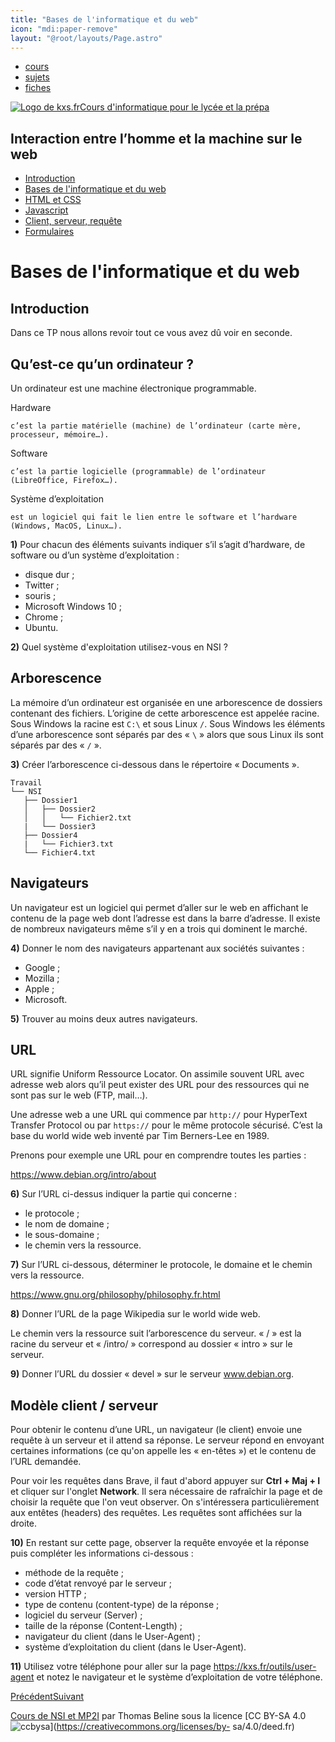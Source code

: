 ```yaml
---
title: "Bases de l'informatique et du web"
icon: "mdi:paper-remove"
layout: "@root/layouts/Page.astro"
---
```


  * [cours](https://kxs.fr/cours/)
  * [sujets](https://kxs.fr/sujets/)
  * [fiches](https://kxs.fr/fiches/)

[![Logo de kxs.fr](/img/logo.svg)](https://kxs.fr/)[Cours d'informatique pour
le lycée et la prépa](https://kxs.fr/cours/)

## Interaction entre l’homme et la machine sur le web

  * [Introduction](.)
  * [Bases de l'informatique et du web](bases-info-web)
  * [HTML et CSS](html-css)
  * [Javascript](javascript)
  * [Client, serveur, requête](client-serveur-requete)
  * [Formulaires](formulaire)

# Bases de l'informatique et du web

## Introduction

Dans ce TP nous allons revoir tout ce vous avez dû voir en seconde.

## Qu’est-ce qu’un ordinateur ?

Un ordinateur est une machine électronique programmable.

Hardware

    c’est la partie matérielle (machine) de l’ordinateur (carte mère, processeur, mémoire…).
  
Software

    c’est la partie logicielle (programmable) de l’ordinateur (LibreOffice, Firefox…).
  
Système d’exploitation

    est un logiciel qui fait le lien entre le software et l’hardware (Windows, MacOS, Linux…).

**1)** Pour chacun des éléments suivants indiquer s’il s’agit d’hardware, de
software ou d’un système d’exploitation :

  * disque dur ;
  * Twitter ;
  * souris ;
  * Microsoft Windows 10 ;
  * Chrome ;
  * Ubuntu.

**2)** Quel système d'exploitation utilisez-vous en NSI ?

## Arborescence

La mémoire d’un ordinateur est organisée en une arborescence de dossiers
contenant des fichiers. L’origine de cette arborescence est appelée racine.
Sous Windows la racine est `C:\` et sous Linux `/`. Sous Windows les éléments
d’une arborescence sont séparés par des « `\` » alors que sous Linux ils sont
séparés par des « `/` ».

**3)** Créer l’arborescence ci-dessous dans le répertoire « Documents ».

    
    
    Travail
    └── NSI
       ├── Dossier1
       │   ├── Dossier2
       │   │   └── Fichier2.txt
       |   └── Dossier3
       ├── Dossier4
       |   └── Fichier3.txt
       └── Fichier4.txt

## Navigateurs

Un navigateur est un logiciel qui permet d’aller sur le web en affichant le
contenu de la page web dont l’adresse est dans la barre d’adresse. Il existe
de nombreux navigateurs même s’il y en a trois qui dominent le marché.

**4)** Donner le nom des navigateurs appartenant aux sociétés suivantes :

  * Google ;
  * Mozilla ;
  * Apple ;
  * Microsoft.

**5)** Trouver au moins deux autres navigateurs.

## URL

URL signifie Uniform Ressource Locator. On assimile souvent URL avec adresse
web alors qu’il peut exister des URL pour des ressources qui ne sont pas sur
le web (FTP, mail…).

Une adresse web a une URL qui commence par `http://` pour HyperText Transfer
Protocol ou par `https://` pour le même protocole sécurisé. C’est la base du
world wide web inventé par Tim Berners-Lee en 1989.

Prenons pour exemple une URL pour en comprendre toutes les parties :

https://www.debian.org/intro/about

**6)** Sur l’URL ci-dessus indiquer la partie qui concerne :

  * le protocole ;
  * le nom de domaine ;
  * le sous-domaine ;
  * le chemin vers la ressource.

**7)** Sur l’URL ci-dessous, déterminer le protocole, le domaine et le chemin
vers la ressource.

https://www.gnu.org/philosophy/philosophy.fr.html

**8)** Donner l’URL de la page Wikipedia sur le world wide web.

Le chemin vers la ressource suit l’arborescence du serveur. « / » est la
racine du serveur et « /intro/ » correspond au dossier « intro » sur le
serveur.

**9)** Donner l’URL du dossier « devel » sur le serveur www.debian.org.

## Modèle client / serveur

Pour obtenir le contenu d’une URL, un navigateur (le client) envoie une
requête à un serveur et il attend sa réponse. Le serveur répond en envoyant
certaines informations (ce qu'on appelle les « en-têtes ») et le contenu de
l’URL demandée.

Pour voir les requêtes dans Brave, il faut d'abord appuyer sur **Ctrl + Maj +
I** et cliquer sur l'onglet **Network**. Il sera nécessaire de rafraîchir la
page et de choisir la requête que l'on veut observer. On s'intéressera
particulièrement aux entêtes (headers) des requêtes. Les requêtes sont
affichées sur la droite.

**10)** En restant sur cette page, observer la requête envoyée et la réponse
puis compléter les informations ci-dessous :

  * méthode de la requête ;
  * code d’état renvoyé par le serveur ;
  * version HTTP ;
  * type de contenu (content-type) de la réponse ;
  * logiciel du serveur (Server) ;
  * taille de la réponse (Content-Length) ;
  * navigateur du client (dans le User-Agent) ;
  * système d’exploitation du client (dans le User-Agent).

**11)** Utilisez votre téléphone pour aller sur la page
<https://kxs.fr/outils/user-agent> et notez le navigateur et le système
d’exploitation de votre téléphone.

[Précédent](.)[Suivant](html-css)

[Cours de NSI et MP2I](https://kxs.fr/cours/) par Thomas Beline sous la
licence [CC BY-SA 4.0
![ccbysa](/img/ccbysa.svg)](https://creativecommons.org/licenses/by-
sa/4.0/deed.fr)

